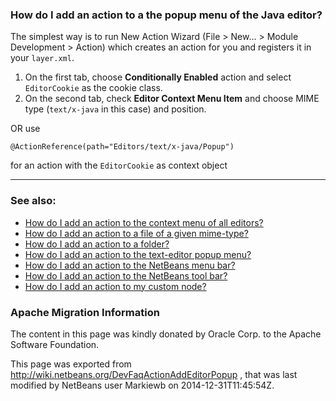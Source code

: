 <!--

    Licensed to the Apache Software Foundation (ASF) under one
    or more contributor license agreements.  See the NOTICE file
    distributed with this work for additional information
    regarding copyright ownership.  The ASF licenses this file
    to you under the Apache License, Version 2.0 (the
    "License"); you may not use this file except in compliance
    with the License.  You may obtain a copy of the License at

      http://www.apache.org/licenses/LICENSE-2.0

    Unless required by applicable law or agreed to in writing,
    software distributed under the License is distributed on an
    "AS IS" BASIS, WITHOUT WARRANTIES OR CONDITIONS OF ANY
    KIND, either express or implied.  See the License for the
    specific language governing permissions and limitations
    under the License.

-->

===How do I add an action to a the popup menu of the Java editor?===

The simplest way is to run New Action Wizard (File > New... > Module Development > Action) which creates an action for you and registers it in your <tt>layer.xml</tt>.
# On the first tab, choose '''Conditionally Enabled''' action and select <tt>EditorCookie</tt> as the cookie class. 
# On the second tab, check '''Editor Context Menu Item''' and choose MIME type (<tt>text/x-java</tt> in this case) and position.

OR
use
<pre>@ActionReference(path="Editors/text/x-java/Popup")</pre> for an action with the <tt>EditorCookie</tt> as context object
<hr/>

===See also:===
* [[DevFaqActionAddToContextMenuOfAllEditors|How do I add an action to the context menu of all editors?]]
* [[DevFaqActionAddFileMime| How do I add an action to a file of a given mime-type? ]]
* [[DevFaqActionAddFolder| How do I add an action to a folder? ]]
* [[DevFaqActionAddEditorPopup| How do I add an action to the text-editor popup menu? ]]
* [[DevFaqActionAddMenuBar| How do I add an action to the NetBeans menu bar? ]]
* [[DevFaqActionAddToolBar| How do I add an action to the NetBeans tool bar? ]]
* [[DevFaqActionAddDataObject| How do I add an action to my custom node? ]]

===Apache Migration Information===

The content in this page was kindly donated by Oracle Corp. to the
Apache Software Foundation.

This page was exported from http://wiki.netbeans.org/DevFaqActionAddEditorPopup , 
that was last modified by NetBeans user Markiewb 
on 2014-12-31T11:45:54Z.

